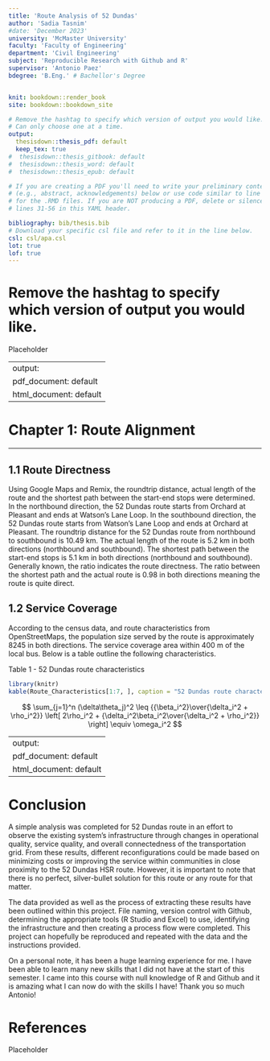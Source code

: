 ```yaml
---
title: 'Route Analysis of 52 Dundas'
author: 'Sadia Tasnim'
#date: 'December 2023'
university: 'McMaster University'
faculty: 'Faculty of Engineering'
department: 'Civil Engineering'
subject: 'Reproducible Research with Github and R'
supervisor: 'Antonio Paez'
bdegree: 'B.Eng.' # Bachellor's Degree


knit: bookdown::render_book
site: bookdown::bookdown_site

# Remove the hashtag to specify which version of output you would like.
# Can only choose one at a time.
output:
  thesisdown::thesis_pdf: default 
  keep_tex: true
#  thesisdown::thesis_gitbook: default         
#  thesisdown::thesis_word: default
#  thesisdown::thesis_epub: default

# If you are creating a PDF you'll need to write your preliminary content 
# (e.g., abstract, acknowledgements) below or use code similar to line 25-26 
# for the .RMD files. If you are NOT producing a PDF, delete or silence
# lines 31-56 in this YAML header.

bibliography: bib/thesis.bib
# Download your specific csl file and refer to it in the line below.
csl: csl/apa.csl
lot: true
lof: true
---
```


# Remove the hashtag to specify which version of output you would like.

Placeholder



<!--chapter:end:index.Rmd-->

---
output:
  pdf_document: default
  html_document: default
---

# Chapter 1: Route Alignment 
___

## 1.1 Route Directness
Using Google Maps and Remix, the roundtrip distance, actual length of the route and the shortest path between the start-end stops were determined. In the northbound direction, the 52 Dundas route starts from Orchard at Pleasant and ends at Watson’s Lane Loop. In the southbound direction, the 52 Dundas route starts from Watson's Lane Loop and ends at Orchard at Pleasant. The roundtrip distance for the 52 Dundas route from northbound to southbound is 10.49 km. The actual length of the route is 5.2 km in both directions (northbound and southbound). The shortest path between the start-end stops is 5.1 km in both directions (northbound and southbound). Generally known, the ratio indicates the route directness. The ratio between the shortest path and the actual route is 0.98 in both directions meaning the route is quite direct.

## 1.2 Service Coverage

According to the census data, and route characteristics from OpenStreetMaps, the population size served by the route is approximately 8245 in both directions. The service coverage area within 400 m of the local bus. Below is a table outline the following characteristics.

Table 1 - 52 Dundas route characteristics
```r
library(knitr)
kable(Route_Characteristics[1:7, ], caption = "52 Dundas route characteristics.")
```



<!--chapter:end:01-chap1.Rmd-->


$$
\sum_{j=1}^n (\delta\theta_j)^2 \leq {{\beta_i^2}\over{\delta_i^2 + \rho_i^2}}
\left[ 2\rho_i^2 + {\delta_i^2\beta_i^2\over{\delta_i^2 + \rho_i^2}} \right] \equiv \omega_i^2
$$

<!--chapter:end:02-chap2.Rmd-->

---
output:
  pdf_document: default
  html_document: default
---
# Conclusion {-}

A simple analysis was completed for 52 Dundas route in an effort to observe the existing system’s infrastructure through changes in operational quality, service quality, and overall connectedness of the transportation grid. From these results, different reconfigurations could be made based on minimizing costs or improving the service within communities in close proximity to the 52 Dundas HSR route. However, it is important to note that there is no perfect, silver-bullet solution for this route or any route for that matter.

The data provided as well as the process of extracting these results have been outlined within this project. File naming, version control with Github, determining the appropriate tools (R Studio and Excel) to use, identifying the infrastructure and then creating a process flow were completed. This project can hopefully be reproduced and repeated with the data and the instructions provided. 

On a personal note, it has been a huge learning experience for me. I have been able to learn many new skills that I did not have at the start of this semester. I came into this course with null knowledge of R and Github and it is amazing what I can now do with the skills I have! Thank you so much Antonio!


<!--chapter:end:03-conclusion.Rmd-->


# References {-}

Placeholder



<!--chapter:end:99-references.Rmd-->

